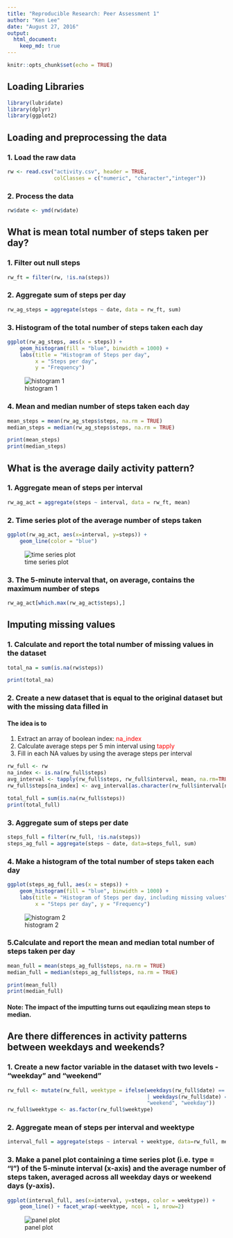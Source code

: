 ```yaml
---
title: "Reproducible Research: Peer Assessment 1"
author: "Ken Lee"
date: "August 27, 2016"
output: 
  html_document:
    keep_md: true
---
```

```r
knitr::opts_chunk$set(echo = TRUE)
```
## Loading Libraries
```r
library(lubridate)
library(dplyr)
library(ggplot2)
```

## Loading and preprocessing the data
### 1. Load the raw data
```r
rw <- read.csv("activity.csv", header = TRUE, 
               colClasses = c("numeric", "character","integer"))
```
### 2. Process the data
```r
rw$date <- ymd(rw$date)
```

## What is mean total number of steps taken per day?
### 1. Filter out null steps
```r
rw_ft = filter(rw, !is.na(steps))
```
### 2. Aggregate sum of steps per day
```r
rw_ag_steps = aggregate(steps ~ date, data = rw_ft, sum)
```
### 3. Histogram of the total number of steps taken each day
```r
ggplot(rw_ag_steps, aes(x = steps)) +
    geom_histogram(fill = "blue", binwidth = 1000) +
    labs(title = "Histogram of Steps per day", 
         x = "Steps per day", 
         y = "Frequency")
```
![histogram 1](instructions_fig/unnamed-chunk-6-1.png) 

### 4. Mean and median number of steps taken each day
```r
mean_steps = mean(rw_ag_steps$steps, na.rm = TRUE)
median_steps = median(rw_ag_steps$steps, na.rm = TRUE)

print(mean_steps)
print(median_steps)
```

## What is the average daily activity pattern?
### 1. Aggregate mean of steps per interval
```r
rw_ag_act = aggregate(steps ~ interval, data = rw_ft, mean)
```

### 2. Time series plot of the average number of steps taken
```r
ggplot(rw_ag_act, aes(x=interval, y=steps)) +
    geom_line(color = "blue")
```
![time series plot](instructions_fig/unnamed-chunk-9-1.png)     

### 3. The 5-minute interval that, on average, contains the maximum number of steps
```r
rw_ag_act[which.max(rw_ag_act$steps),]
```

## Imputing missing values
### 1. Calculate and report the total number of missing values in the dataset 
```r
total_na = sum(is.na(rw$steps))

print(total_na)
```

### 2. Create a new dataset that is equal to the original dataset but with the missing data filled in
#### The idea is to 
1. Extract an array of boolean index: <span style="color:red">na_index</span>
2. Calculate average steps per 5 min interval using <span style="color:red">tapply</span>
3. Fill in each NA values by using the average steps per interval
```r
rw_full <- rw
na_index <- is.na(rw_full$steps)
avg_interval <- tapply(rw_full$steps, rw_full$interval, mean, na.rm=TRUE, simplify=TRUE)
rw_full$steps[na_index] <- avg_interval[as.character(rw_full$interval[na_index])]

total_full = sum(is.na(rw_full$steps))
print(total_full)
```

### 3. Aggregate sum of steps per date
```r
steps_full = filter(rw_full, !is.na(steps))
steps_ag_full = aggregate(steps ~ date, data=steps_full, sum)
```

### 4. Make a histogram of the total number of steps taken each day
```r
ggplot(steps_ag_full, aes(x = steps)) +
    geom_histogram(fill = "blue", binwidth = 1000) +
    labs(title = "Histogram of Steps per day, including missing values", 
         x = "Steps per day", y = "Frequency")
```
![histogram 2](instructions_fig/unnamed-chunk-14-1.png)

### 5.Calculate and report the mean and median total number of steps taken per day
```r
mean_full = mean(steps_ag_full$steps, na.rm = TRUE)
median_full = median(steps_ag_full$steps, na.rm = TRUE)

print(mean_full)
print(median_full)
```

#### Note: The impact of the imputting turns out eqaulizing mean steps to median.

## Are there differences in activity patterns  between weekdays and weekends?
### 1. Create a new factor variable in the dataset with two levels - "weekday" and "weekend" 
```r
rw_full <- mutate(rw_full, weektype = ifelse(weekdays(rw_full$date) == "Saturday" 
                                             | weekdays(rw_full$date) == "Sunday", 
                                             "weekend", "weekday"))
rw_full$weektype <- as.factor(rw_full$weektype)
```

### 2. Aggregate mean of steps per interval and weektype 
```r
interval_full = aggregate(steps ~ interval + weektype, data=rw_full, mean)
```

### 3. Make a panel plot containing a time series plot (i.e. type = "l") of the 5-minute interval (x-axis) and the average number of steps taken, averaged across all weekday days or weekend days (y-axis). 
```r
ggplot(interval_full, aes(x=interval, y=steps, color = weektype)) +
    geom_line() + facet_wrap(~weektype, ncol = 1, nrow=2)
```
![panel plot](instructions_fig/unnamed-chunk-18-1.png)